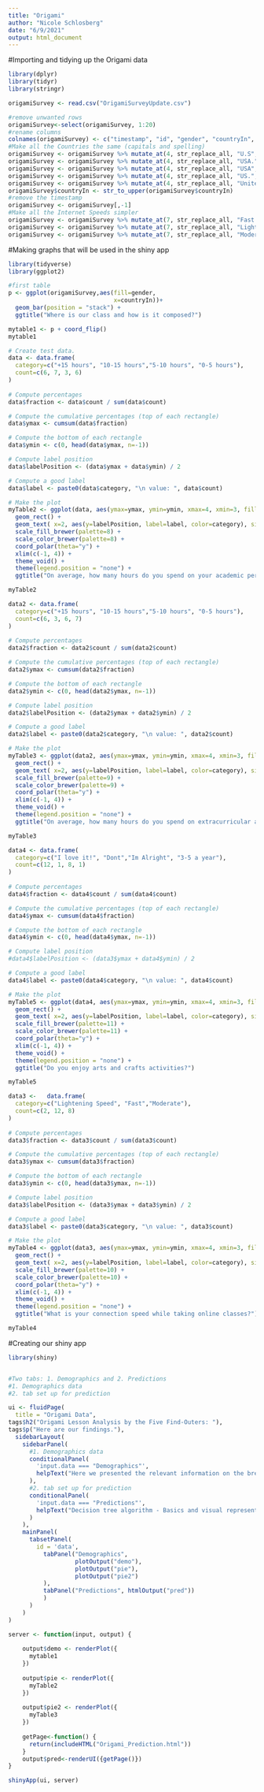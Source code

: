 ```yaml
---
title: "Origami"
author: "Nicole Schlosberg"
date: "6/9/2021"
output: html_document
---
```


#Importing and tidying up the Origami data
```r
library(dplyr)
library(tidyr)
library(stringr)

origamiSurvey <- read.csv("OrigamiSurveyUpdate.csv")

#remove unwanted rows
origamiSurvey<-select(origamiSurvey, 1:20)
#rename columns
colnames(origamiSurvey) <- c("timestamp", "id", "gender", "countryIn", "HoursPerWeekStudying", "HoursPerWeekExtracurriculars", "technology", "internetSpeed", "enjoyArtsAndCrafts", "findsOrigamiRelaxing", "engagingLesson", "aDifferentFormat", "clearInstructions", "motivation", "completionToWhere", "whyStopped", "bestFormat", "reasonsNotToTake", "butterfly", "frog")
#Make all the Countries the same (capitals and spelling)
origamiSurvey <- origamiSurvey %>% mutate_at(4, str_replace_all, "U.S", "US")
origamiSurvey <- origamiSurvey %>% mutate_at(4, str_replace_all, "USA.", "US")
origamiSurvey <- origamiSurvey %>% mutate_at(4, str_replace_all, "USA", "US")
origamiSurvey <- origamiSurvey %>% mutate_at(4, str_replace_all, "US.", "US")
origamiSurvey <- origamiSurvey %>% mutate_at(4, str_replace_all, "United States", "US")
origamiSurvey$countryIn <- str_to_upper(origamiSurvey$countryIn)
#remove the timestamp
origamiSurvey <- origamiSurvey[,-1]
#Make all the Internet Speeds simpler
origamiSurvey <- origamiSurvey %>% mutate_at(7, str_replace_all, "Fast. Enough to smoothly  stream video, quickly download large files, etc.", "Fast")
origamiSurvey <- origamiSurvey %>% mutate_at(7, str_replace_all, "Lightning Speed. Fastest possible connection for all sorts of projects and activities.", "Lightning Speed")
origamiSurvey <- origamiSurvey %>% mutate_at(7, str_replace_all, "Moderate. Enough to get online, checkin, and comfortably browse the web.", "Moderate")
```


#Making graphs that will be used in the shiny app
```r
library(tidyverse)
library(ggplot2)

#first table
p <- ggplot(origamiSurvey,aes(fill=gender,
                              x=countryIn))+
  geom_bar(position = "stack") +
  ggtitle("Where is our class and how is it composed?")

mytable1 <- p + coord_flip()
mytable1

# Create test data.
data <- data.frame(
  category=c("+15 hours", "10-15 hours","5-10 hours", "0-5 hours"),
  count=c(6, 7, 3, 6)
)
 
# Compute percentages
data$fraction <- data$count / sum(data$count)

# Compute the cumulative percentages (top of each rectangle)
data$ymax <- cumsum(data$fraction)

# Compute the bottom of each rectangle
data$ymin <- c(0, head(data$ymax, n=-1))

# Compute label position
data$labelPosition <- (data$ymax + data$ymin) / 2

# Compute a good label
data$label <- paste0(data$category, "\n value: ", data$count)

# Make the plot
myTable2 <- ggplot(data, aes(ymax=ymax, ymin=ymin, xmax=4, xmin=3, fill=category)) +
  geom_rect() +
  geom_text( x=2, aes(y=labelPosition, label=label, color=category), size=5) + # x here controls label position (inner / outer)
  scale_fill_brewer(palette=8) +
  scale_color_brewer(palette=8) +
  coord_polar(theta="y") +
  xlim(c(-1, 4)) +
  theme_void() +
  theme(legend.position = "none") +
  ggtitle("On average, how many hours do you spend on your academic per week?")

myTable2

data2 <- data.frame(
  category=c("+15 hours", "10-15 hours","5-10 hours", "0-5 hours"),
  count=c(6, 3, 6, 7)
)
 
# Compute percentages
data2$fraction <- data2$count / sum(data2$count)

# Compute the cumulative percentages (top of each rectangle)
data2$ymax <- cumsum(data2$fraction)

# Compute the bottom of each rectangle
data2$ymin <- c(0, head(data2$ymax, n=-1))

# Compute label position
data2$labelPosition <- (data2$ymax + data2$ymin) / 2

# Compute a good label
data2$label <- paste0(data2$category, "\n value: ", data2$count)

# Make the plot
myTable3 <- ggplot(data2, aes(ymax=ymax, ymin=ymin, xmax=4, xmin=3, fill=category)) +
  geom_rect() +
  geom_text( x=2, aes(y=labelPosition, label=label, color=category), size=5) + # x here controls label position (inner / outer)
  scale_fill_brewer(palette=9) +
  scale_color_brewer(palette=9) +
  coord_polar(theta="y") +
  xlim(c(-1, 4)) +
  theme_void() +
  theme(legend.position = "none") +
  ggtitle("On average, how many hours do you spend on extracurricular activities per week?")

myTable3

data4 <- data.frame(
  category=c("I love it!", "Dont","Im Alright", "3-5 a year"),
  count=c(12, 1, 8, 1)
)
 
# Compute percentages
data4$fraction <- data4$count / sum(data4$count)

# Compute the cumulative percentages (top of each rectangle)
data4$ymax <- cumsum(data4$fraction)

# Compute the bottom of each rectangle
data4$ymin <- c(0, head(data4$ymax, n=-1))

# Compute label position
#data4$labelPosition <- (data3$ymax + data4$ymin) / 2

# Compute a good label
data4$label <- paste0(data4$category, "\n value: ", data4$count)

# Make the plot
myTable5 <- ggplot(data4, aes(ymax=ymax, ymin=ymin, xmax=4, xmin=3, fill=category)) +
  geom_rect() +
  geom_text( x=2, aes(y=labelPosition, label=label, color=category), size=5) + # x here controls label position (inner / outer)
  scale_fill_brewer(palette=11) +
  scale_color_brewer(palette=11) +
  coord_polar(theta="y") +
  xlim(c(-1, 4)) +
  theme_void() +
  theme(legend.position = "none") +
  ggtitle("Do you enjoy arts and crafts activities?")

myTable5

data3 <-   data.frame(
  category=c("Lightening Speed", "Fast","Moderate"),
  count=c(2, 12, 8)
)
 
# Compute percentages
data3$fraction <- data3$count / sum(data3$count)

# Compute the cumulative percentages (top of each rectangle)
data3$ymax <- cumsum(data3$fraction)

# Compute the bottom of each rectangle
data3$ymin <- c(0, head(data3$ymax, n=-1))

# Compute label position
data3$labelPosition <- (data3$ymax + data3$ymin) / 2

# Compute a good label
data3$label <- paste0(data3$category, "\n value: ", data3$count)

# Make the plot
myTable4 <- ggplot(data3, aes(ymax=ymax, ymin=ymin, xmax=4, xmin=3, fill=category)) +
  geom_rect() +
  geom_text( x=2, aes(y=labelPosition, label=label, color=category), size=5) + # x here controls label position (inner / outer)
  scale_fill_brewer(palette=10) +
  scale_color_brewer(palette=10) +
  coord_polar(theta="y") +
  xlim(c(-1, 4)) +
  theme_void() +
  theme(legend.position = "none") +
  ggtitle("What is your connection speed while taking online classes?")

myTable4

```


#Creating our shiny app 
```r
library(shiny)


#Two tabs: 1. Demographics and 2. Predictions
#1. Demographics data 
#2. tab set up for prediction 

ui <- fluidPage(
  title = "Origami Data",
tags$h2("Origami Lesson Analysis by the Five Find-Outers: "),
tags$p("Here are our findings."),
  sidebarLayout(
    sidebarPanel(
      #1. Demographics data
      conditionalPanel( 
        'input.data === "Demographics"',
        helpText("Here we presented the relevant information on the break down on the classmates that participated in our synchronous origami lesson.")
      ),
      #2. tab set up for prediction
      conditionalPanel( 
        'input.data === "Predictions"',
        helpText("Decision tree algorithm - Basics and visual representation: The algorithm of decision tree models works by repeatedly partitioning the data into multiple sub-spaces, so that the outcomes in each final sub-space is as homogeneous as possible. This approach is technically called recursive partitioning. In the following html output you will see the entire process of data wrangling, analysis, and modeling results")
      )
    ),
    mainPanel(
      tabsetPanel(
        id = 'data',
          tabPanel("Demographics",
                   plotOutput("demo"),
                   plotOutput("pie"),
                   plotOutput("pie2")
          ),
          tabPanel("Predictions", htmlOutput("pred"))
          )
      )
    )
)

server <- function(input, output) {
  
    output$demo <- renderPlot({
      mytable1
    })
  
    output$pie <- renderPlot({
      myTable2
    })
    
    output$pie2 <- renderPlot({
      myTable3
    })
    
    getPage<-function() {
      return(includeHTML("Origami_Prediction.html"))
    }
    output$pred<-renderUI({getPage()})
}

shinyApp(ui, server)
```









